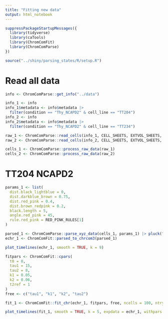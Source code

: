 ```yaml
---
title: "Fitting new data"
output: html_notebook
---
```



```r
suppressPackageStartupMessages({
  library(tidyverse)
  library(caTools)
  library(ChromComFit)
  library(ChromComParse)
})

source("../shiny/parsing_states/R/setup.R")
```


# Read all data

```r
info <- ChromComParse::get_info("../data")

info_1 <- info
info_1$metadata <- info$metadata |> 
  filter(condition == "Thy_NCAPD2" & cell_line == "TT204")
info_2 <- info
info_2$metadata <- info$metadata |> 
  filter(condition == "Thy_NCAPD2" & cell_line == "TT234")

raw_1 <- ChromComParse::read_cells(info_1, CELL_SHEETS, EXTVOL_SHEETS, verbose = FALSE)
raw_2 <- ChromComParse::read_cells(info_2, CELL_SHEETS, EXTVOL_SHEETS, verbose = FALSE)
```

```r
cells_1 <- ChromComParse::process_raw_data(raw_1)
cells_2 <- ChromComParse::process_raw_data(raw_2)
```

# TT204 NCAPD2

```r
params_1 <- list(
  dist.black_lightblue = 0,
  dist.darkblue_brown = 0.75,
  dist.red_pink = 0.4,
  dist.brown_redpink = 0.2,
  black.length = 5,
  angle.red_pink = 45,
  rule.red_pink = RED_PINK_RULES[1]
)

parsed_1 <- ChromComParse::parse_xyz_data(cells_1, params_1) |> pluck("parsed")
echr_1 <- ChromComFit::parsed_to_chrcom3(parsed_1)

plot_timelines(echr_1, smooth = TRUE, k = 9)
```

```r
fitpars <- ChromComFit::cpars(
  t0 = 0,
  tau1 = 15,
  tau2 = 8,
  k1 = 0.05,
  k2 = 0.06,
  t2ref = 1
)
free <- c("tau1", "k1", "k2", "tau2")

fit_1 <- ChromComFit::fit_chr(echr_1, fitpars, free, ncells = 100, ntry = 30, ncores = 6)
```

```r
plot_timelines(fit_1, smooth = TRUE, k = 5, expdata = echr_1, withpars = TRUE)
```
